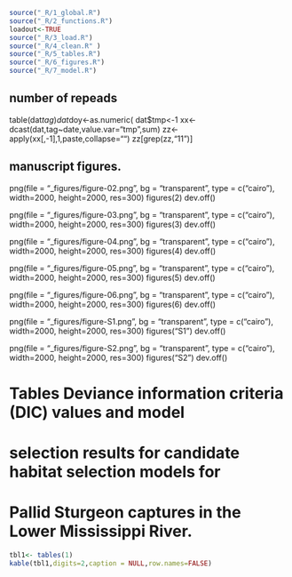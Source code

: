 


```r
source("_R/1_global.R")  	
source("_R/2_functions.R")  
loadout<-TRUE       
source("_R/3_load.R")     
source("_R/4_clean.R" )
source("_R/5_tables.R") 
source("_R/6_figures.R") 
source("_R/7_model.R")
```
## number of repeads

table(dat$tag)
dat$doy<-as.numeric(
dat$tmp<-1
xx<-dcast(dat,tag~date,value.var="tmp",sum)
zz<-apply(xx[,-1],1,paste,collapse="")
zz[grep(zz,"11")]

## manuscript figures.
png(file = "_figures/figure-02.png", bg = "transparent", type = c("cairo"), width=2000, height=2000, res=300)
figures(2)
dev.off()

png(file = "_figures/figure-03.png", bg = "transparent", type = c("cairo"), width=2000, height=2000, res=300)
figures(3)
dev.off()

png(file = "_figures/figure-04.png", bg = "transparent", type = c("cairo"), width=2000, height=2000, res=300)
figures(4)
dev.off()


png(file = "_figures/figure-05.png", bg = "transparent", type = c("cairo"), width=2000, height=2000, res=300)
figures(5)
dev.off()

png(file = "_figures/figure-06.png", bg = "transparent", type = c("cairo"), width=2000, height=2000, res=300)
figures(6)
dev.off()


png(file = "_figures/figure-S1.png", bg = "transparent", type = c("cairo"), width=2000, height=2000, res=300)
figures("S1")
dev.off()

png(file = "_figures/figure-S2.png", bg = "transparent", type = c("cairo"), width=2000, height=2000, res=300)
figures("S2")
dev.off()



# Tables Deviance information criteria (DIC) values and model 
# selection results for candidate habitat selection models for 
# Pallid Sturgeon captures in the Lower Mississippi River. 

```r
tbl1<- tables(1)
kable(tbl1,digits=2,caption = NULL,row.names=FALSE)
```
